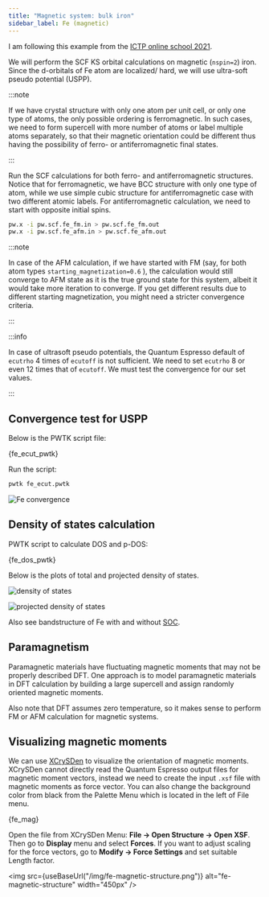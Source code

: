 ```yaml
---
title: "Magnetic system: bulk iron"
sidebar_label: Fe (magnetic)
---
```


I am following this example from the [ICTP online school 2021](
https://gitlab.com/QEF/materials-for-max-qe2021-online-school).

We will perform the SCF KS orbital calculations on magnetic (`nspin=2`) iron.
Since the d-orbitals of Fe atom are localized/ hard, we will use ultra-soft
pseudo potential (USPP).

:::note

If we have crystal structure with only one atom per unit cell, or only one type
of atoms, the only possible ordering is ferromagnetic. In such cases, we need to
form supercell with more number of atoms or label multiple atoms separately, so
that their magnetic orientation could be different thus having the possibility
of ferro- or antiferromagnetic final states.

:::

Run the SCF calculations for both ferro- and antiferromagnetic structures.
Notice that for ferromagnetic, we have BCC structure with only one type of atom,
while we use simple cubic structure for antiferromagnetic case with two
different atomic labels. For antiferromagnetic calculation, we need to start
with opposite initial spins.

```bash
pw.x -i pw.scf.fe_fm.in > pw.scf.fe_fm.out
pw.x -i pw.scf.fe_afm.in > pw.scf.fe_afm.out
```

:::note

In case of the AFM calculation, if we have started with FM (say, for both atom
types `starting_magnetization=0.6` ), the calculation would still converge to
AFM state as it is the true ground state for this system, albeit it would take
more iteration to converge. If you get different results due to different
starting magnetization, you might need a stricter convergence criteria.

:::

:::info

In case of ultrasoft pseudo potentials, the Quantum Espresso default of
`ecutrho` 4 times of `ecutoff` is not sufficient. We need to set `ecutrho` 8 or
even 12 times that of `ecutoff`. We must test the convergence for our set
values.

:::

## Convergence test for USPP
Below is the PWTK script file:


<CodeBlock className="language-bash" title="src/fe/fe_ecut.pwtk">{fe_ecut_pwtk}</CodeBlock>

Run the script:
```bash
pwtk fe_ecut.pwtk
```

![Fe convergence](/img/fe-convergence.png)

## Density of states calculation

PWTK script to calculate DOS and p-DOS:


<CodeBlock className="language-bash" title="src/fe/fe_dos.pwtk">{fe_dos_pwtk}</CodeBlock>

Below is the plots of total and projected density of states.

![density of states](/img/fe-dos.png)

![projected density of states](/img/fe-pdos.png)

Also see bandstructure of Fe with and without [SOC](
soc#bandstructure-of-fe-with-soc).

## Paramagnetism
Paramagnetic materials have fluctuating magnetic moments that may not be
properly described DFT. One approach is to model paramagnetic materials in DFT
calculation by building a large supercell and assign randomly oriented magnetic
moments.

Also note that DFT assumes zero temperature, so it makes sense to perform FM or
AFM calculation for magnetic systems.

## Visualizing magnetic moments
We can use [XCrySDen](http://www.xcrysden.org) to visualize the orientation of
magnetic moments. XCrySDen cannot directly read the Quantum Espresso output
files for magnetic moment vectors, instead we need to create the input `.xsf`
file with magnetic moments as force vector. You can also change the background
color from black from the Palette Menu which is located in the left of File
menu.


<CodeBlock className="language-bash" title="src/fe/fe.xsf">{fe_mag}</CodeBlock>

Open the file from XCrySDen Menu: **File → Open Structure → Open XSF**. Then go
to **Display** menu and select **Forces**. If you want to adjust scaling for the
force vectors, go to **Modify → Force Settings** and set suitable Length factor.

<img src={useBaseUrl("/img/fe-magnetic-structure.png")} alt="fe-magnetic-structure" width="450px" />
